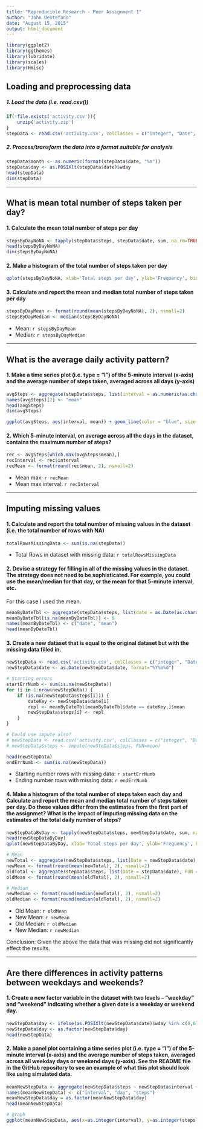 ```yaml
---
title: "Reproducible Research - Peer Assignment 1"
author: "John DeStefano"
date: "August 15, 2015"
output: html_document
---
```


```r
library(ggplot2)
library(ggthemes)
library(lubridate)
library(scales)
library(Hmisc)
```

## Loading and preprocessing data
##### 1. Load the data (i.e. read.csv())
```r
if(!file.exists('activity.csv')){
    unzip('activity.zip')
}
stepData <- read.csv('activity.csv', colClasses = c("integer", "Date", "factor"))
```
##### 2. Process/transform the data into a format suitable for analysis
```r
stepData$month <- as.numeric(format(stepData$date, "%m"))
stepData$day <- as.POSIXlt(stepData$date)$wday
head(stepData)
dim(stepData)
```

-----

## What is mean total number of steps taken per day?
#### 1. Calculate the mean total number of steps per day
```r
stepsByDayNoNA <- tapply(stepData$steps, stepData$date, sum, na.rm=TRUE)
head(stepsByDayNoNA)
dim(stepsByDayNoNA)
```

#### 2. Make a histogram of the total number of steps taken per day
```r
qplot(stepsByDayNoNA, xlab='Total steps per day', ylab='Frequency', binwidth=1000)
```

#### 3. Calculate and report the mean and median total number of steps taken per day
```r
stepsByDayMean <- format(round(mean(stepsByDayNoNA), 2), nsmall=2)
stepsByDayMedian <- median(stepsByDayNoNA)
```
* Mean: `r stepsByDayMean`
* Median:  `r stepsByDayMedian`

-----

## What is the average daily activity pattern?
#### 1. Make a time series plot (i.e. type = "l") of the 5-minute interval (x-axis) and the average number of steps taken, averaged across all days (y-axis)
```r
avgSteps <- aggregate(stepData$steps, list(interval = as.numeric(as.character(stepData$interval))), FUN = "mean", na.rm=TRUE)
names(avgSteps)[2] <- "mean"
head(avgSteps)
dim(avgSteps)

ggplot(avgSteps, aes(interval, mean)) + geom_line(color = "blue", size = 0.7) + labs(title = "Time Series Plot of the 5-minute Interval by Steps Taken", x = "5-minute intervals", y = "Average Steps Taken") + theme_stata()
```

#### 2. Which 5-minute interval, on average across all the days in the dataset, contains the maximum number of steps?
```r
rec <- avgSteps[which.max(avgSteps$mean),]
recInterval <- rec$interval
recMean <- format(round(rec$mean, 2), nsmall=2)
```

* Mean max: `r recMean`
* Mean max interval: `r recInterval`

----

## Imputing missing values
#### 1. Calculate and report the total number of missing values in the dataset (i.e. the total number of rows with NA)
```r
totalRowsMissingData <- sum(is.na(stepData))
```
* Total Rows in dataset with missing data: `r totalRowsMissingData`


#### 2. Devise a strategy for filling in all of the missing values in the dataset. The strategy does not need to be sophisticated. For example, you could use the mean/median for that day, or the mean for that 5-minute interval, etc.

For this case I used the mean.
```r
meanByDateTbl <- aggregate(stepData$steps, list(date = as.Date(as.character(stepData$date))), FUN = "mean", na.rm=TRUE)
meanByDateTbl[is.na(meanByDateTbl)] <- 0
names(meanByDateTbl) <- c("date", "mean")
head(meanByDateTbl)
```



#### 3. Create a new dataset that is equal to the original dataset but with the missing data filled in.
```r
newStepData <- read.csv('activity.csv', colClasses = c("integer", "Date", "factor"))
newStepData$date <- as.Date(newStepData$date, format="%Y%m%d")

# Starting errors
startErrNumb <- sum(is.na(newStepData))
for (i in 1:nrow(newStepData)) {
    if (is.na(newStepData$steps[i])) {
        dateKey <- newStepData$date[i]
        repl <- meanByDateTbl[meanByDateTbl$date == dateKey,]$mean
        newStepData$steps[i] <- repl
    }
}

# Could use impute also?
# newStepData <- read.csv('activity.csv', colClasses = c("integer", "Date", "factor"))
# newStepData$steps <- impute(newSteData$steps, FUN=mean)

head(newStepData)
endErrNumb <- sum(is.na(newStepData))
```

* Starting number rows with missing data: `r startErrNumb`
* Ending number rows with missing data: `r endErrNumb`

#### 4. Make a histogram of the total number of steps taken each day and Calculate and report the mean and median total number of steps taken per day. Do these values differ from the estimates from the first part of the assignmet? What is the impact of imputing missing data on the estimates of the total daily number of steps?
```r
newStepDataByDay <- tapply(newStepData$steps, newStepData$date, sum, na.rm=TRUE)
head(newStepDataByDay)
qplot(newStepDataByDay, xlab='Total steps per day', ylab='Frequency', binwidth=1000)

# Mean
newTotal <- aggregate(newStepData$steps, list(Date = newStepData$date), FUN = "sum")$x
newMean <- format(round(mean(newTotal), 2), nsmall=2)
oldTotal <- aggregate(stepData$steps, list(Date = stepData$date), FUN = "sum", na.rm=TRUE)$x
oldMean <- format(round(mean(oldTotal), 2), nsmall=2)

# Median
newMedian <- format(round(median(newTotal), 2), nsmall=2)
oldMedian <- format(round(median(oldTotal), 2), nsmall=2)

```

* Old Mean: `r oldMean`
* New Mean: `r newMean`
* Old Median: `r oldMedian`
* New Median: `r newMedian`

Conclusion: Given the above the data that was missing did not significantly effect the results.


----

## Are there differences in activity patterns between weekdays and weekends?
#### 1. Create a new factor variable in the dataset with two levels – “weekday” and “weekend” indicating whether a given date is a weekday or weekend day.
```r
newStepData$day <- ifelse(as.POSIXlt(newStepData$date)$wday %in% c(0,6), 'weekend', 'weekday')
newStepData$day <- as.factor(newStepData$day)
head(newStepData)
```

#### 2. Make a panel plot containing a time series plot (i.e. type = "l") of the 5-minute interval (x-axis) and the average number of steps taken, averaged across all weekday days or weekend days (y-axis). See the README file in the GitHub repository to see an example of what this plot should look like using simulated data.
```r
meanNewStepData <- aggregate(newStepData$steps ~ newStepData$interval + newStepData$day, data = list(newStepData), FUN = "mean")
names(meanNewStepData) <- c("interval", "day", "steps")
meanNewStepData$day = as.factor(meanNewStepData$day)
head(meanNewStepData)

# graph
ggplot(meanNewStepData, aes(x=as.integer(interval), y=as.integer(steps), colour=day)) + geom_line() + labs(title = "Time Series Plot of the 5-minute Interval by Steps Taken", x = "5-minute interval", y = "Average Steps Taken") + theme_stata() + facet_grid(day ~ .)

```